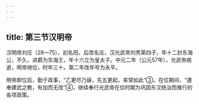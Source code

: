 ```yaml
---
---
---
```

title: 第三节汉明帝
---



汉明帝刘庄（28—75），初名阳，后改名庄，汉光武帝刘秀第四子，年十二封东海公，不久，进爵为东海王，年十六立为皇太子。中元二年（公元57年），光武帝病逝，明帝继位，时年三十。第二年改年号为永平。

明帝即位后，勤于政事，“乙更尽乃寐，先五更起，率常如此”③。在位期间，“遵奉建武之教，有加而无改”④，继续奉行光武帝在位时期为巩固东汉统治而推行的各项政策。